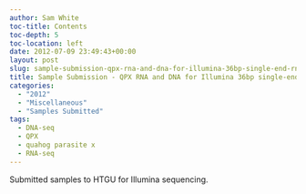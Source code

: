 ```yaml
---
author: Sam White
toc-title: Contents
toc-depth: 5
toc-location: left
date: 2012-07-09 23:49:43+00:00
layout: post
slug: sample-submission-qpx-rna-and-dna-for-illumina-36bp-single-end-rnadnaseq
title: Sample Submission - QPX RNA and DNA for Illumina 36bp single-end RNA/DNAseq
categories:
  - "2012"
  - "Miscellaneous"
  - "Samples Submitted"
tags:
  - DNA-seq
  - QPX
  - quahog parasite x
  - RNA-seq
---
```


Submitted samples to HTGU for Illumina sequencing.
